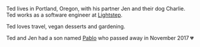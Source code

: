 Ted lives in Portland, Oregon, with his partner
Jen and their dog Charlie. Ted works as
a software engineer at [Lightstep](https://lightstep.com/).

Ted loves travel, vegan desserts and
gardening.

Ted and Jen had a son named [Pablo](/pablo)
who passed away in November 2017 💔
